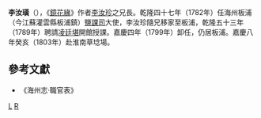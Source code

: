 '''李汝璜'''（{{bd|?||?||}}），《[[鏡花緣|鏡花緣]]》作者[[李汝珍|李汝珍]]之兄長。乾隆四十七年（1782年）任海州板浦（今江蘇灌雲縣板浦鎮）[[鹽課司|鹽課司]]大使，李汝珍隨兄移家至板浦，乾隆五十三年（1789年）聘請[[凌廷堪|凌廷堪]]開館授課。嘉慶四年（1799年）卸任，仍居板浦。嘉慶八年癸亥（1803年）赴淮南草埝場。

==參考文獻==
* 《海州志·職官表》

{{清朝人物小作品}}
[[Category:清朝地方官員|L]]
[[Category:李姓|R]]
